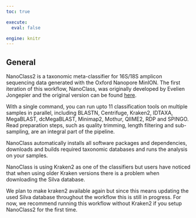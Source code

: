 ```yaml
---
toc: true

execute:
  eval: false

engine: knitr
---
```


## General

NanoClass2 is a taxonomic meta-classifier for 16S/18S amplicon sequencing data generated with the Oxford Nanopore MinION. The first iteration of this workflow, NanoClass, was originally developed by Evelien Jongepier and the original version can be found [here](https://ejongepier.github.io/NanoClass/getting_started.html).

With a single command, you can run upto 11 classification tools on multiple samples in parallel, including BLASTN, Centrifuge, Kraken2, IDTAXA, MegaBLAST, dcMegaBLAST, Minimap2, Mothur, QIIME2, RDP and SPINGO. Read preparation steps, such as quality trimming, length filtering and sub-sampling, are an integral part of the pipeline.

NanoClass automatically installs all software packages and dependencies, downloads and builds required taxonomic databases and runs the analysis on your samples.

::: {.callout-important}

NanoClass is using Kraken2 as one of the classifiers but users have noticed that when using older Kraken versions there is a problem when downloading the Silva database.

We plan to make kraken2 available again but since this means updating the used Silva database throughout the workflow this is still in progress. For now, we recommend running this workflow without Kraken2 if you setup NanoClass2 for the first time.
:::